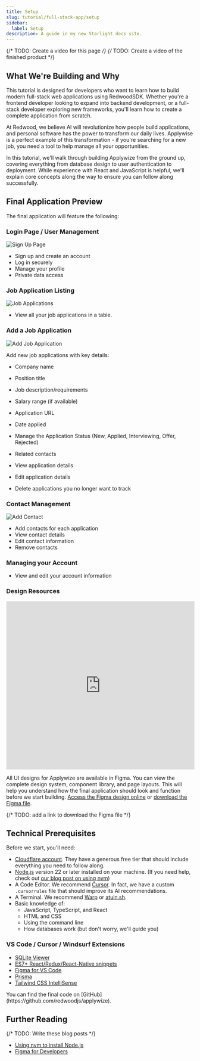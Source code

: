```yaml
---
title: Setup
slug: tutorial/full-stack-app/setup
sidebar:
  label: Setup
description: A guide in my new Starlight docs site.
---
```


{/* TODO: Create a video for this page */}
{/* TODO: Create a video of the finished product */}

## What We're Building and Why

This tutorial is designed for developers who want to learn how to build modern full-stack web applications using RedwoodSDK. Whether you're a frontend developer looking to expand into backend development, or a full-stack developer exploring new frameworks, you'll learn how to create a complete application from scratch.

At Redwood, we believe AI will revolutionize how people build applications, and personal software has the power to transform our daily lives. Applywise is a perfect example of this transformation - if you're searching for a new job, you need a tool to help manage all your opportunities.

In this tutorial, we'll walk through building Applywize from the ground up, covering everything from database design to user authentication to deployment. While experience with React and JavaScript is helpful, we'll explain core concepts along the way to ensure you can follow along successfully.

## Final Application Preview

The final application will feature the following:

### Login Page / User Management

![Sign Up Page](./images/signup.png)
- Sign up and create an account
- Log in securely
- Manage your profile
- Private data access

### Job Application Listing

![Job Applications](./images/application-list.png)

- View all your job applications in a table.

### Add a Job Application

![Add Job Application](./images/create-application.png)

Add new job applications with key details:
- Company name
- Position title
- Job description/requirements
- Salary range (if available)
- Application URL
- Date applied
- Manage the Application Status (New, Applied, Interviewing, Offer, Rejected)
- Related contacts

- View application details
- Edit application details
- Delete applications you no longer want to track

### Contact Management

![Add Contact](./images/add-contact.png)

- Add contacts for each application
- View contact details
- Edit contact information
- Remove contacts

### Managing your Account

- View and edit your account information

### Design Resources

<iframe style="border: 1px solid rgba(0, 0, 0, 0.1);" width="100%" height="450" src="https://embed.figma.com/design/nqBPIIfe0MO4W8zOfW4oae/Redwood-Reloaded-Tutorial?node-id=1-3&embed-host=share" allowfullscreen></iframe>

All UI designs for Applywize are available in Figma. You can view the complete design system, component library, and page layouts. This will help you understand how the final application should look and function before we start building. [Access the Figma design online](https://www.figma.com/design/nqBPIIfe0MO4W8zOfW4oae/Redwood-Reloaded-Tutorial?node-id=1-3&t=9gzbWUrBb2G3qdoa-1) or [download the Figma file]().

{/* TODO: add a link to download the Figma file */}

## Technical Prerequisites

Before we start, you'll need:
- [Cloudflare account](https://www.cloudflare.com/plans/). They have a generous free tier that should include everything you need to follow along.
- [Node.js](https://nodejs.org/en/download/) version 22 or later installed on your machine. (If you need help, check out [our blog post on using nvm]())
- A Code Editor. We recommend [Cursor](https://www.cursor.com/). In fact, we have a custom `.cursorrules` file that should improve its AI recommendations.
- A Terminal. We recommend [Warp](https://warp.dev/) or [atuin.sh](https://atuin.sh/).
- Basic knowledge of:
  - JavaScript, TypeScript, and React
  - HTML and CSS
  - Using the command line
  - How databases work (but don't worry, we'll guide you)

### VS Code / Cursor / Windsurf Extensions

- [SQLite Viewer](https://marketplace.visualstudio.com/items?itemName=qwtel.sqlite-viewer)
- [ES7+ React/Redux/React-Native snippets](https://marketplace.visualstudio.com/items?itemName=dsznajder.es7-react-js-snippets)
- [Figma for VS Code](https://marketplace.visualstudio.com/items?itemName=figma.figma-vscode-extension)
- [Prisma](https://marketplace.visualstudio.com/items?itemName=Prisma.prisma)
- [Tailwind CSS IntelliSense](https://marketplace.visualstudio.com/items?itemName=bradlc.vscode-tailwindcss)

<Aside type="tip" title="Code on GitHub">
You can find the final code on [GitHub](https://github.com/redwoodjs/applywize).
</Aside>

## Further Reading

{/* TODO: Write these blog posts */}
- [Using nvm to install Node.js]()
- [Figma for Developers]()
